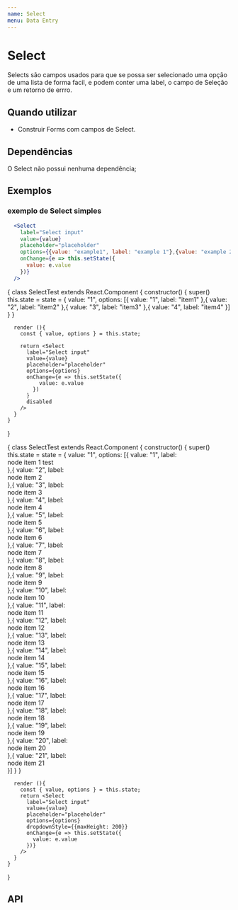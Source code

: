```yaml
---
name: Select
menu: Data Entry
---
```



# Select

Selects são campos usados para que se possa ser selecionado uma opção de uma lista de forma facil, e podem conter uma label, o campo de Seleção e um retorno de errro.

## Quando utilizar
* Construir Forms com campos de Select.

## Dependências
O Select não possui nenhuma dependência;

## Exemplos

### exemplo de Select simples
```jsx
  <Select
    label="Select input"
    value={value}
    placeholder="placeholder"
    options={{value: "example1", label: "example 1"},{value: "example 2", label: "example 2"}}
    onChange={e => this.setState({
      value: e.value
    })}
  />
```

<Playground>
  {
    class SelectTest extends React.Component {
      constructor() {
        super()
        this.state = state = { value: "1", options: [{
            value: "1", label: "item1"
          },{
            value: "2", label: "item2"
          },{
            value: "3", label: "item3"
          },{
            value: "4", label: "item4"
          }]
        }
      }
      
      render (){
        const { value, options } = this.state;

        return <Select
          label="Select input"
          value={value}
          placeholder="placeholder"
          options={options}
          onChange={e => this.setState({
              value: e.value
            })
          }
          disabled
        />
      }
    }
  }
</Playground>

<Playground>
  {
    class SelectTest extends React.Component {
      constructor() {
        super()
        this.state = state = { value: "1", options: [{
            value: "1", label: <div styles="background-color: red;">
              node item 1 <span>test</span>
            </div>
          },{
            value: "2", label: <div>node item 2</div>
          },{
            value: "3", label: <div>node item 3</div>
          },{
            value: "4", label: <div>node item 4</div>
          },{
            value: "5", label: <div>node item 5</div>
          },{
            value: "6", label: <div>node item 6</div>
          },{
            value: "7", label: <div>node item 7</div>
          },{
            value: "8", label: <div>node item 8</div>
          },{
            value: "9", label: <div>node item 9</div>
          },{
            value: "10", label: <div>node item 10</div>
          },{
            value: "11", label: <div>node item 11</div>
          },{
            value: "12", label: <div>node item 12</div>
          },{
            value: "13", label: <div>node item 13</div>
          },{
            value: "14", label: <div>node item 14</div>
          },{
            value: "15", label: <div>node item 15</div>
          },{
            value: "16", label: <div>node item 16</div>
          },{
            value: "17", label: <div>node item 17</div>
          },{
            value: "18", label: <div>node item 18</div>
          },{
            value: "19", label: <div>node item 19</div>
          },{
            value: "20", label: <div>node item 20</div>
          },{
            value: "21", label: <div>node item 21</div>
          }]
        }
      }
      
      render (){
        const { value, options } = this.state;
        return <Select
          label="Select input"
          value={value}
          placeholder="placeholder"
          options={options}
          dropdownStyle={{maxHeight: 200}}
          onChange={e => this.setState({
            value: e.value
          })}
        />
      }
    }
  }
</Playground>

## API

<Props of={Select} />
